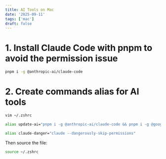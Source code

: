 ```yaml
---
title: AI Tools on Mac
date: '2025-09-11'
tags: ['mac']
draft: false
---
```


# 1. Install Claude Code with pnpm to avoid the permission issue

```bash
pnpm i -g @anthropic-ai/claude-code
```

# 2. Create commands alias for AI tools

```bash
vim ~/.zshrc
```

```bash
alias update-ai="pnpm i -g @anthropic-ai/claude-code && pnpm i -g @google/gemini-cli"

alias claude-danger="claude --dangerously-skip-permissions"
```

Then source the file:

```bash
source ~/.zshrc
```
